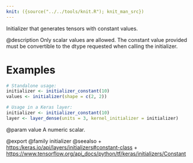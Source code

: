 ```yaml
---
knit: ({source("../../tools/knit.R"); knit_man_src})
---
```

Initializer that generates tensors with constant values.

@description
Only scalar values are allowed.
The constant value provided must be convertible to the dtype requested
when calling the initializer.

# Examples
```r
# Standalone usage:
initializer <- initializer_constant(10)
values <- initializer(shape = c(2, 2))
```

```r
# Usage in a Keras layer:
initializer <- initializer_constant(10)
layer <- layer_dense(units = 3, kernel_initializer = initializer)
```

@param value A numeric scalar.

@export
@family initializer
@seealso
+ <https:/keras.io/api/layers/initializers#constant-class>
+ <https://www.tensorflow.org/api_docs/python/tf/keras/initializers/Constant>
